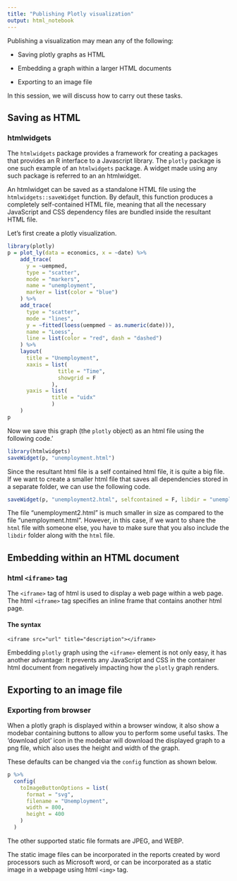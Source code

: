 ```yaml
---
title: "Publishing Plotly visualization"
output: html_notebook
---
```


Publishing a visualization may mean any of the following:

-   Saving plotly graphs as HTML

-   Embedding a graph within a larger HTML documents

-   Exporting to an image file

In this session, we will discuss how to carry out these tasks.

## Saving as HTML

### htmlwidgets

The `htmlwidgets` package provides a framework for creating a packages that provides an R interface to a Javascript library. The `plotly` package is one such example of an `htmlwidgets` package. A widget made using any such package is referred to an an htmlwidget.

An htmlwidget can be saved as a standalone HTML file using the `htmlwidgets::saveWidget` function. By default, this function produces a completely self-contained HTML file, meaning that all the necessary JavaScript and CSS dependency files are bundled inside the resultant HTML file.

Let's first create a plotly visualization.

```r
library(plotly)
p = plot_ly(data = economics, x = ~date) %>%
    add_trace(
      y = ~uempmed,
      type = "scatter",
      mode = "markers",
      name = "unemployment",
      marker = list(color = "blue")
    ) %>%   
    add_trace(
      type = "scatter",
      mode = "lines",
      y = ~fitted(loess(uempmed ~ as.numeric(date))),
      name = "Loess",
      line = list(color = "red", dash = "dashed")
    ) %>%
    layout(
      title = "Unemployment",
      xaxis = list( 
                title = "Time",
                showgrid = F
              ),
      yaxis = list(
              title = "uidx"
              )
    )
p
```

Now we save this graph (the `plotly` object) as an html file using the following code.'

```r
library(htmlwidgets)
saveWidget(p, "unemployment.html")
```

Since the resultant html file is a self contained html file, it is quite a big file. If we want to create a smaller html file that saves all dependencies stored in a separate folder, we can use the following code.

```r
saveWidget(p, "unemployment2.html", selfcontained = F, libdir = "unemplib")
```

The file "unemployment2.html" is much smaller in size as compared to the file "unemployment.html". However, in this case, if we want to share the `html` file with someone else, you have to make sure that you also include the `libdir` folder along with the `html` file.

## Embedding within an HTML document

### html `<iframe>` tag

The `<iframe>` tag of html is used to display a web page within a web page. The html `<iframe>` tag specifies an inline frame that contains another html page.

#### The syntax

`<iframe src="url" title="description"></iframe>`

Embedding `plotly` graph using the `<iframe>` element is not only easy, it has another advantage: It prevents any JavaScript and CSS in the container html document from negatively impacting how the `plotly` graph renders.

## Exporting to an image file

### Exporting from browser

When a plotly graph is displayed within a browser window, it also show a modebar containing buttons to allow you to perform some useful tasks. The 'download plot' icon in the modebar will download the displayed graph to a png file, which also uses the height and width of the graph.

These defaults can be changed via the `config` function as shown below.

```r
p %>%
  config(
    toImageButtonOptions = list(
      format = "svg",
      filename = "Unemployment",
      width = 800,
      height = 400
    )
  )
```

The other supported static file formats are JPEG, and WEBP.

The static image files can be incorporated in the reports created by word processors such as Microsoft word, or can be incorporated as a static image in a webpage using html `<img>` tag.
